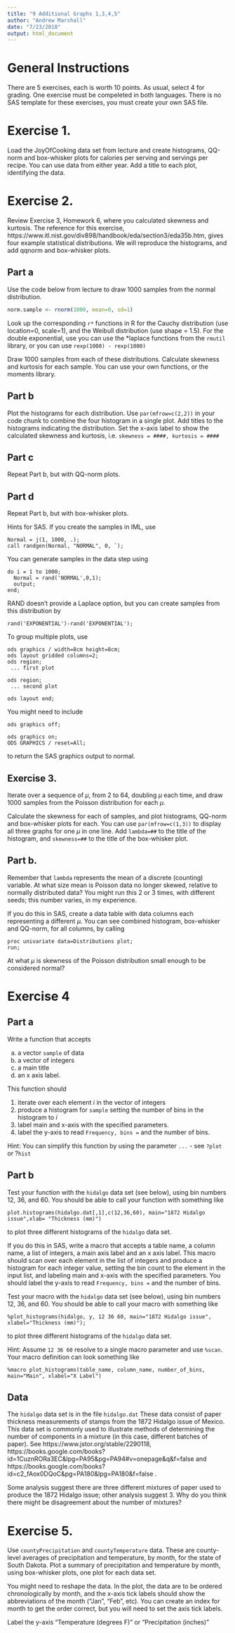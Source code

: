 ```yaml
---
title: "9 Additional Graphs 1,3,4,5"
author: "Andrew Marshall"
date: "7/23/2018"
output: html_document
---
```


# General Instructions

There are 5 exercises, each is worth 10 points. As usual, select 4 for grading. One exercise must be compeleted in both languages. There is no SAS template for these exercises, you must create your own SAS file.


# Exercise 1.

Load the JoyOfCooking data set from lecture and create histograms, QQ-norm and box-whisker plots for calories per serving and servings per recipe. You can use data from either year. Add a title to each plot, identifying the data.


# Exercise 2.

Review Exercise 3, Homework 6, where you calculated skewness and kurtosis. The reference for this exercise, https://www.itl.nist.gov/div898/handbook/eda/section3/eda35b.htm, gives four example statistical distributions. We will reproduce the histograms, and add qqnorm and box-whisker plots.

## Part a

Use the code below from lecture to draw 1000 samples from the normal distribution.

```r
norm.sample <- rnorm(1000, mean=0, sd=1)
```


Look up the corresponding `r*` functions in R for the Cauchy distribution (use location=0, scale=1), and the Weibull distribution (use shape = 1.5). For the double exponential, use you can use the *laplace functions from the `rmutil` library, or you can use `rexp(1000) - rexp(1000)`

Draw 1000 samples from each of these distributions. Calculate skewness and kurtosis for each sample. You can use your own functions, or the moments library.


## Part b

Plot the histograms for each distribution. Use `par(mfrow=c(2,2))` in your code chunk to combine the four histogram in a single plot. Add titles to the histograms indicating the distribution. Set the x-axis label to show the calculated skewness and kurtosis, i.e. `skewness = ####, kurtosis = ####`


## Part c
Repeat Part b, but with QQ-norm plots.


## Part d

Repeat Part b, but with box-whisker plots.


Hints for SAS. If you create the samples in IML, use 
```
Normal = j(1, 1000, .);
call randgen(Normal, "NORMAL", 0, `);
```

You can generate samples in the data step using
```
do i = 1 to 1000;
  Normal = rand('NORMAL',0,1);
  output;
end;
```

RAND doesn't provide a Laplace option, but you can create samples from this distribution by
```
rand('EXPONENTIAL')-rand('EXPONENTIAL');
```

To group multiple plots, use
```
ods graphics / width=8cm height=8cm;
ods layout gridded columns=2;
ods region;
 ... first plot

ods region;
 ... second plot

ods layout end;
```

You might need to include
```
ods graphics off;

ods graphics on;
ODS GRAPHICS / reset=All;
```
to return the SAS graphics output to normal.

## Exercise 3.

Iterate over a sequence of $\mu$, from 2 to 64, doubling $\mu$ each time, and draw 1000 samples from the Poisson distribution for each $\mu$.

Calculate the skewness for each of samples, and plot histograms, QQ-norm and box-whisker plots for each. You can use `par(mfrow=c(1,3))` to display all three graphs for one $\mu$ in one line. Add `lambda=##` to the title of the histogram, and `skewness=##` to the title of the box-whisker plot.

## Part b. 

Remember that `lambda` represents the mean of a discrete (counting) variable. At what size mean is Poisson data no longer skewed, relative to normally distributed data? You might run this 2 or 3 times, with different seeds; this number varies, in my experience.


If you do this in SAS, create a data table with data columns each representing a different $\mu$. You can see combined histogram, box-whisker and QQ-norm, for all columns, by calling

```
proc univariate data=Distributions plot;
run;
```

At what $\mu$ is skewness of the Poisson distribution small enough to be considered normal?


# Exercise 4

## Part a

Write a function that accepts

a. a vector `sample` of data
b. a vector of integers
c. a main title 
d. an x axis label. 

This function should 

1. iterate over each element $i$ in the vector of integers 
2. produce a histogram for `sample` setting the number of bins in the histogram to $i$
3. label main and x-axis with the specified parameters. 
4. label the y-axis to read `Frequency, bins =` and the number of bins.

Hint:
You can simplify this function by using the parameter `...` - see `?plot` or ?`hist`

## Part b
Test your function with the `hidalgo` data set (see below), using bin numbers 12, 36, and 60. You should be able to call your function with something like
```
plot.histograms(hidalgo.dat[,1],c(12,36,60), main="1872 Hidalgo issue",xlab= "Thickness (mm)")
```
to plot three different histograms of the `hidalgo` data set.


If you do this in SAS, write a macro that accepts a table name, a column name, a list of integers, a main axis label and an x axis label. This macro should scan over each element in the list of integers and produce a histogram for each integer value, setting the bin count to the element in the input list, and labeling main and x-axis with the specified parameters. You should label the y-axis to read `Frequency, bins =` and the number of bins.

Test your macro with the `hidalgo` data set (see below), using bin numbers 12, 36, and 60. You should be able to call your macro with something like
```
%plot_histograms(hidalgo, y, 12 36 60, main="1872 Hidalgo issue", xlabel="Thickness (mm)");
```
to plot three different histograms of the `hidalgo` data set.

Hint:
Assume `12 36 60` resolve to a single macro parameter and use `%scan`. Your macro definition can look something like
```
%macro plot_histograms(table_name, column_name, number_of_bins, main="Main", xlabel="X Label")
```

## Data
The `hidalgo` data set is in the file `hidalgo.dat` These data consist of paper thickness measurements of stamps from the 1872 Hidalgo issue of Mexico. This data set is commonly used to illustrate methods of determining the number of components in a mixture (in this case, different batches of paper). See https://www.jstor.org/stable/2290118,  
https://books.google.com/books?id=1CuznRORa3EC&lpg=PA95&pg=PA94#v=onepage&q&f=false and https://books.google.com/books?id=c2_fAox0DQoC&pg=PA180&lpg=PA180&f=false
.

Some analysis suggest there are three different mixtures of paper used to produce the 1872 Hidalgo issue; other analysis suggest 3. Why do you think there might be disagreement about the number of mixtures?


# Exercise 5.

Use `countyPrecipitation` and `countyTemperature` data. These are county-level averages of precipitation and temperature, by month, for the state of South Dakota. Plot a summary of precipitation and temperature by month, using box-whisker plots, one plot for each data set. 

You might need to reshape the data. In the plot, the data are to be ordered chronologically by month, and the x-axis tick labels should show the abbreviations of the month ("Jan", "Feb", etc). You can create an index for month to get the order correct, but you will need to set the axis tick labels.

Label the y-axis "Temperature (degrees F)" or "Precipitation (inches)"

